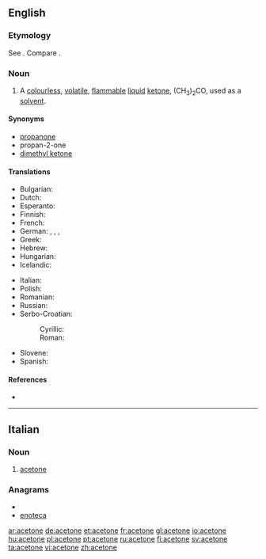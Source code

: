 ==English==

===Etymology===
See {{term|acetic}}. Compare {{term|ketone}}.

===Noun===
{{en-noun|-}}

# {{organic compound}} A [[colourless]], [[volatile]], [[flammable]] [[liquid]] [[ketone]], (CH<sub>3</sub>)<sub>2</sub>CO, used as a [[solvent]].

====Synonyms====
* [[propanone]]
* propan-2-one
* [[dimethyl ketone]]

====Translations====
{{trans-top|the organic compound (CH<sub>3</sub>)<sub>2</sub>CO}}
* Bulgarian: {{t-|bg|ацетон}}
* Dutch: {{t-|nl|aceton|m|n}}
* Esperanto: {{t|eo|acetono|xs=Esperanto}}
* Finnish: {{t+|fi|asetoni}}
* French: {{t+|fr|acétone|f}}
* German: {{t+|de|Aceton|n}}, {{t+|de|Azeton|n}}, {{t+|de|Propanon|n}}, {{t+|de|Dimethylketon|n}}
* Greek: {{t+|el|ακετόνη|f|tr=aketóni}}
* Hebrew: {{t+|he|אצטון|m|tr=atsetón}}
* Hungarian: {{t+|hu|aceton}}
* Icelandic: {{t|is|asetón|n}}
{{trans-mid}}
* Italian: {{t-|it|acetone|m}}
* Polish: {{t+|pl|aceton|m}}
* Romanian: {{t-|ro|acetonă|f}}
* Russian: {{t+|ru|ацетон|m|tr=atsetón}}
* Serbo-Croatian:
*: Cyrillic: {{t|sh|ацетон|m|alt=ацѐто̄н|sc=Cyrl}}
*: Roman: {{t|sh|aceton|m|alt=acètōn}}
* Slovene: {{t|sl|aceton|m|alt=acetón}}
* Spanish: {{t-|es|acetona|f}}
{{trans-bottom}}

====References====
* {{pedialite}}

----
==Italian==

===Noun===
{{it-noun|aceton|m|e|i}}

#{{organic compound|lang=it}} [[#English|acetone]]

===Anagrams===
* {{alphagram|aceenot}}
* [[enoteca#Italian|enoteca]]

[[ar:acetone]]
[[de:acetone]]
[[et:acetone]]
[[fr:acetone]]
[[gl:acetone]]
[[io:acetone]]
[[hu:acetone]]
[[pl:acetone]]
[[pt:acetone]]
[[ru:acetone]]
[[fi:acetone]]
[[sv:acetone]]
[[ta:acetone]]
[[vi:acetone]]
[[zh:acetone]]